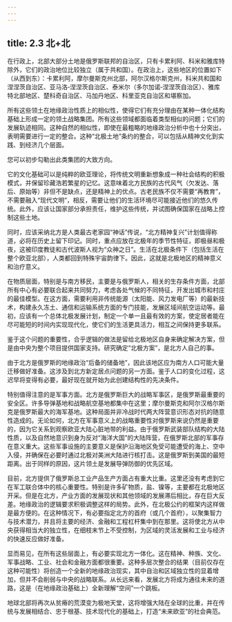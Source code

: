 ```yaml
---
---
---
```

title: 2.3 北+北
---



在行政上，北部大部分土地是俄罗斯联邦的自治区，只有卡累利阿、科米和雅库特除外，它们的政治地位比较独立（属于共和国）。在政治上，这些地区的位置如下（从西到东）：卡累利阿，摩尔曼斯克州北部，阿尔汉格尔斯克州，科米共和国和涅涅茨自治区、亚马洛‑涅涅茨自治区、泰米尔（多尔加诺‑涅涅茨自治区）、雅库特北部地区、楚科奇自治区、马加丹地区、科里亚克自治区和堪察加。

所有这些领土在地缘政治性质上的相似性，使得它们有充分理由在某种一体化结构基础上形成一定的领土战略集团。所有这些领域都面临着类型相似的问题；它们的发展轨迹相同。这种自然的相似性，即使在最粗略的地缘政治分析中也十分突出，表明需要进行一定的整合。这种“北极土地”条约的整合，可以包括从精神文化到实践、到经济几个层面。

您可以初步勾勒出此类集团的大致方向。

它的文化基础可以是纯粹的欧亚理论，将传统文明重新想象成一种社会结构的积极模式，并保留珍藏浩若繁星的记忆。这意味着北方民族的古代风气（欠发达、落后、原始等）非但不是缺点，还是精神上的优点。古老民族不仅不需要“再教育”，不需要融入“现代文明”，相反，需要让他们的生活环境尽可能接近他们的悠久传统。此外，应该让国家部分承担责任，维护这些传统，并试图确保国家在战略上控制这些土地。

同时，应该采纳北方是人类最古老家园“神话”传说，“北方精神复兴”计划值得称道，必将在历史上留下印记。同时，重点应放在北极年的季节性特征，即极昼和极夜，这被印度教徒和古代波斯人视为“众神之日”。生活在北极条件下（包括生活在整个欧亚北部），人类都回到特殊宇宙韵律下。因此，这就是北极地区的精神意义和治疗意义。

在物质层面，特别是与南方移民，主要是与俄罗斯人，相关的生存条件方面，北部所有中心有必要联合起来共同努力，考虑各处气候的不同特征，开发出城市和村庄的最佳模型。在这方面，需要利用非传统能源（太阳能、风力发电厂等）的最新技术，构建永久冻土、通信和运输系统方面的专门技能，发展区域间航空运动等。最初，应该有一个总体北极发展计划，制定一个单一且最有效的方案，使定居者能在尽可能短的时间内实现现代化，使它们的生活更具活力，相互之间保持更多联系。

鉴于这个问题的重要性，合乎逻辑的做法是留给北极地区自身来确定解决方案，但是由中央为整个项目提供国家支持。研究确定“北极方案”，是北方人自己的事。

由于北方是俄罗斯的地缘政治“后备的储备地”，因此该地区应为南方人口可能大量迁移做好准备。这涉及到北方新定居点问题的另一方面。鉴于人口的变化过程，这迟早将变得有必要，最好现在就开始为此创建结构性的先决条件。

特别值得注意的是军事方面。北方是俄罗斯巨大的战略军事区，是俄罗斯最重要的安全区。许多导弹基地和战略航空基地都集中在这里；摩尔曼斯克和阿尔汉格尔斯克是俄罗斯最大的海军基地。这种局面并非冷战时代两大阵营意识形态对抗的随意性造成的。无论如何，北方在军事意义上的战略重要性对俄罗斯来说仍然是重要的，因为它关系到观察欧亚大陆心脏地带的利益。由于俄罗斯武装部队结构的大陆性质，以及自然地意识到身为反对“海洋大国”的大陆阵营，在俄罗斯北部的军事存在意义重大。这些军事设施的主要意义是保护沿海地区免受可能遭受的海上、空中入侵，并确保在必要时通过北极对美洲大陆进行核打击。这是俄罗斯到美国的最短距离。出于同样的原因，这⽚领土是发展导弹防御的优先区域。

目前，北方提供了俄罗斯总工业产品生产方面占有重大比重。这里还没有考虑到它在军工联合体中的核心重要性。特别是许多矿物质，盐、镍等，主要都在北极地区开采。但是在北方，产业方面的发展现状和其他领域的发展滞后相比，存在巨大反差。地缘政治的逻辑要求积极调整这样的局势。此外，在北极公约的框架内这样做是最方便的。在这种情况下，有必要指定北方的首府（或几个首府），以聚集智力与技术潜力，并且将主要的经济、金融和工程杠杆集中到在那里。这将使北方从中央获得相当大的独立性，在细枝末节上不受控制，为区域的灵活发展和工业与经济的快速反应做好准备。

显而易见，在所有这些层面上，有必要实现北方一体化。这在精神、种族、文化、军事战略、工业、社会和金融方面都很重要。这种多层次整合的结果（目前仅存在这种可能性）将创造一个全新的地缘政治现实，其中自治和区域独立性的显着增加，但并不会削弱与中央的战略联系。从长远来看，发展北方将成为通往未来的道路，这是（在地缘政治基础上）全新理解“空间”一个跳板。

地球北部将再次从贫瘠的荒漠变为极地天堂，这将增强大陆在全球的比重，并在传统与发展相结合、忠于根基、技术现代化的基础上，打造“未来欧亚”的社会典范。